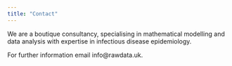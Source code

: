 ```yaml
---
title: "Contact"
---
```


We are a boutique consultancy, specialising in mathematical modelling and data analysis with expertise in infectious disease epidemiology.

For further information email info@rawdata.uk.













